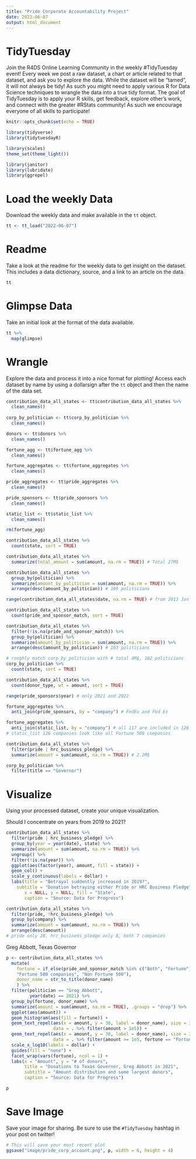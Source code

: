 ```yaml
---
title: "Pride Corporate Accountability Project"
date: 2022-06-07
output: html_document
---
```


# TidyTuesday

Join the R4DS Online Learning Community in the weekly #TidyTuesday event!
Every week we post a raw dataset, a chart or article related to that dataset, and ask you to explore the data.
While the dataset will be “tamed”, it will not always be tidy! As such you might need to apply various R for Data Science techniques to wrangle the data into a true tidy format.
The goal of TidyTuesday is to apply your R skills, get feedback, explore other’s work, and connect with the greater #RStats community!
As such we encourage everyone of all skills to participate!

```r

knitr::opts_chunk$set(echo = TRUE)

library(tidyverse)
library(tidytuesdayR)

library(scales)
theme_set(theme_light())

library(janitor)
library(lubridate)
library(ggrepel)
```

# Load the weekly Data

Download the weekly data and make available in the `tt` object.

```r

tt <- tt_load("2022-06-07")

```


# Readme

Take a look at the readme for the weekly data to get insight on the dataset.
This includes a data dictionary, source, and a link to an article on the data.

```r

tt

```


# Glimpse Data

Take an initial look at the format of the data available.

```r

tt %>% 
  map(glimpse)

```

# Wrangle

Explore the data and process it into a nice format for plotting! Access each dataset by name by using a dollarsign after the `tt` object and then the name of the data set.

```r
contribution_data_all_states <- tt$contribution_data_all_states %>% 
  clean_names()
  
corp_by_politician <- tt$corp_by_politician %>% 
  clean_names()

donors <- tt$donors %>% 
  clean_names()

fortune_agg <- tt$fortune_agg %>% 
  clean_names()

fortune_aggregates <- tt$fortune_aggregates %>% 
  clean_names()

pride_aggregates <- tt$pride_aggregates %>% 
  clean_names()

pride_sponsors <- tt$pride_sponsors %>% 
  clean_names()

static_list <- tt$static_list %>% 
  clean_names()

```

```r
rm(fortune_agg)

contribution_data_all_states %>% 
  count(state, sort = TRUE)

contribution_data_all_states %>% 
  summarize(total_amount = sum(amount, na.rm = TRUE)) # Total 27M$

contribution_data_all_states %>% 
  group_by(politician) %>% 
  summarize(amount_by_politician = sum(amount, na.rm = TRUE)) %>% 
  arrange(desc(amount_by_politician)) # 109 politicians

range(contribution_data_all_states$date, na.rm = TRUE) # from 2013 Jan to 2022 May

contribution_data_all_states %>% 
  count(pride_and_sponsor_match, sort = TRUE)

contribution_data_all_states %>% 
  filter(!is.na(pride_and_sponsor_match)) %>% 
  group_by(politician) %>% 
  summarize(amount_by_politician = sum(amount, na.rm = TRUE)) %>% 
  arrange(desc(amount_by_politician)) # 103 politicians

# roughly match corp_by_politician with # total 4M$, 102 politicians
corp_by_politician %>% 
  count(state, sort = TRUE) 

contribution_data_all_states %>% 
  count(donor_type, wt = amount, sort = TRUE)

range(pride_sponsors$year) # only 2021 and 2022

fortune_aggregates %>% 
  anti_join(pride_sponsors, by = "company") # FedEx and Fed Ex

fortune_aggregates %>% 
  anti_join(static_list, by = "company") # all 117 are included in 126 companies
# static_list 126 companies look like all Fortune 500 companies

contribution_data_all_states %>% 
  filter(pride | hrc_business_pledge) %>% 
  summarize(amount = sum(amount, na.rm = TRUE)) # 2.2M$
```

```r
corp_by_politician %>% 
  filter(title == "Governor")

```

# Visualize

Using your processed dataset, create your unique visualization.

Should I concentrate on years from 2019 to 2021?

```r
contribution_data_all_states %>% 
  filter(pride | hrc_business_pledge) %>% 
  group_by(year = year(date), state) %>% 
  summarize(amount = sum(amount, na.rm = TRUE)) %>% 
  ungroup() %>% 
  filter(!is.na(year)) %>% 
  ggplot(aes(factor(year), amount, fill = state)) +
  geom_col() +
  scale_y_continuous(labels = dollar) +
  labs(title = "Betrayal suddently increased in 2019?",
    subtitle = "Donation betraying either Pride or HRC Business Pledge",
       x = NULL, y = NULL, fill = "State",
       caption = "Source: Data for Progress")
```

```r
contribution_data_all_states %>% 
  filter(pride, !hrc_business_pledge) %>% 
  group_by(company) %>% 
  summarize(amount = sum(amount, na.rm = TRUE)) %>% 
  arrange(desc(amount))
# pride only 28, hrc_business_pledge only 8, both 7 companies

```

Greg Abbott, Texas Governor

```r
p <- contribution_data_all_states %>% 
  mutate(
    fortune = if_else(pride_and_sponsor_match %in% c("Both", "Fortune"),
    "Fortune 500 companies", "Non Fortune 500"),
    donor_name = str_to_title(donor_name)
    ) %>% 
  filter(politician == "Greg Abbott",
         year(date) == 2021) %>%
  group_by(fortune, donor_name) %>% 
  summarize(amount = sum(amount, na.rm = TRUE), .groups = "drop") %>%
  ggplot(aes(amount)) +
  geom_histogram(aes(fill = fortune)) +
  geom_text_repel(aes(x = amount, y = 30, label = donor_name), size = 3,
                  data = . %>% filter(amount > 1e5)) +
  geom_text_repel(aes(x = amount, y = 30, label = donor_name), size = 3,
                  data = . %>% filter(amount >= 1e5, fortune == "Fortune 500 companies")) +
  scale_x_log10(labels = dollar) +
  guides(fill = "none") +
  facet_wrap(vars(fortune), ncol = 1) +
  labs(x = "Amount", y = "# of donors",
       title = "Donations to Texas Governor, Greg Abbott in 2021",
       subtitle = "Amount distribution and some largest donors",
       caption = "Source: Data for Progress")

p
```

# Save Image

Save your image for sharing. Be sure to use the `#TidyTuesday` hashtag in your post on twitter! 

```r

# This will save your most recent plot
ggsave("image/pride_corp_account.png", p, width = 6, height = 4)

```
